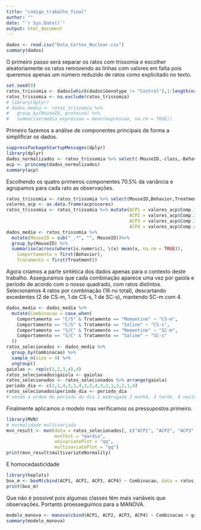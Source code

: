 ```yaml
---
title: "código_trabalho_final"
author: ""
date: "`r Sys.Date()`"
output: html_document
---
```


```r
dados <- read.csv("Data_Cortex_Nuclear.csv")
summary(dados)
```

O primeiro passo será separar os ratos com trissomia e escolher aleatoriamente os ratos removendo as linhas com valores em falta pois queremos apenas um número reduzido de ratos como explicitado no texto.

```r
set.seed(0)
ratos_trissomia <- dados[which(dados$Genotype != "Control"),1:length(names(dados))]
ratos_trissomia <- na.exclude(ratos_trissomia)
# library(dplyr)
# dados_media <- ratos_trissomia %>%
#   group_by(MouseID, proteina) %>%
#   summarise(media_expressao = mean(expressao, na.rm = TRUE))
```
Primeiro fazemos a análise de componentes principais de forma a simplificar os dados.

```r
suppressPackageStartupMessages(dplyr)
library(dplyr)
dados_normalizados <- ratos_trissomia %>% select(-MouseID,-class,-Behavior,-Treatment,-Genotype) %>% scale()
acp <- princomp(dados_normalizados)
summary(acp)
```
Escolhendo os quatro primeiros componentes 70.5% da variância e agrupamos para cada rato as observações.
```r
ratos_trissomia <- ratos_trissomia %>% select(MouseID,Behavior,Treatment) 
valores_acp <- as.data.frame(acp$scores)
ratos_trissomia <- ratos_trissomia %>% mutate(ACP1 = valores_acp$Comp.1,
                                              ACP2 = valores_acp$Comp.2,
                                              ACP3 = valores_acp$Comp.3,
                                              ACP4 = valores_acp$Comp.4)
dados_media <- ratos_trissomia %>%
  mutate(MouseID = sub("_.*", "", MouseID))%>%
  group_by(MouseID) %>% 
  summarise(across(where(is.numeric), \(x) mean(x, na.rm = TRUE)),
    Comportamento = first(Behavior),
    Tratamento = first(Treatment))
```
Agora criamos a parte sintética dos dados apenas para o contexto deste trabalho. Asseguramos que cada combinação aparece uma vez por gaiola e período de acordo com o nosso quadrado, com ratos distintos. Selecionamos 4 ratos por combinação (16 no total), descartando excedentes (2 de CS-m, 1 de CS-s, 1 de SC-s), mantendo SC-m com 4.
```r
dados_media <- dados_media %>%
  mutate(Combinacao = case_when(
    Comportamento == "C/S" & Tratamento == "Memantine" ~ "CS-m",
    Comportamento == "C/S" & Tratamento == "Saline" ~ "CS-s",
    Comportamento == "S/C" & Tratamento == "Memantine" ~ "SC-m",
    Comportamento == "S/C" & Tratamento == "Saline" ~ "SC-s"
  ))
ratos_selecionados <- dados_media %>%
  group_by(Combinacao) %>%
  sample_n(size = 4) %>%
  ungroup()
gaiolas <- rep(c(1,2,3,4),4)
ratos_selecionados$gaiola <- gaiolas
ratos_selecionados <- ratos_selecionados %>% arrange(gaiola)
periodo_dia <- c(2,1,4,3,1,4,3,2,4,3,2,1,3,2,1,4)
ratos_selecionados$periodo_dia <- periodo_dia
# sendo a ordem do período do dia 1 madrugada 2 manhã, 3 tarde, 4 noite.
```
Finalmente aplicamos o modelo mas verificamos os pressupostos primeiro.
```r
library(MVN)
# normalidade multivariada
mvn_result <- mvn(data = ratos_selecionados[, c("ACP1", "ACP2", "ACP3", "ACP4")], 
                  mvnTest = "mardia", 
                  univariatePlot = "qq", 
                  multivariatePlot = "qq")
print(mvn_result$multivariateNormality)
```
E homocedasticidade
```r
library(heplots)
box_m <- boxM(cbind(ACP1, ACP2, ACP3, ACP4) ~ Combinacao, data = ratos_selecionados)
print(box_m)
```
Que não é possível pois algumas classes têm mais variáveis que observações. Portanto proesseguimos para a MANOVA.

```r
modelo_manova <- manova(cbind(ACP1, ACP2, ACP3, ACP4) ~ Combinacao + gaiola + periodo_dia, data = ratos_selecionados)
summary(modelo_manova)
```


